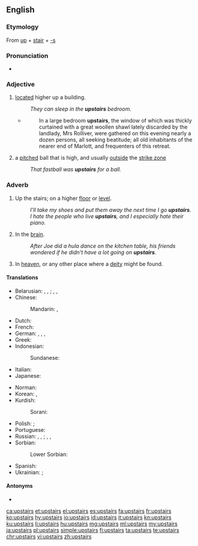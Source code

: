 ==English==

===Etymology===
From [[up]] + [[stair]] + [[-s]]

===Pronunciation===
* {{audio|en-us-upstairs.ogg|Audio (US)|lang=en}}

===Adjective===
{{en-adj|further}}

# [[located]] higher up a building.
#: ''They can sleep in the '''upstairs''' bedroom.''
#* {{RQ:Hardy Tess|IV}}
#*: In a large bedroom '''upstairs''', the window of which was thickly curtained with a great woollen shawl lately discarded by the landlady, Mrs Rolliver, were gathered on this evening nearly a dozen persons, all seeking beatitude; all old inhabitants of the nearer end of Marlott, and frequenters of this retreat.
# {{lb|en|baseball}} a [[pitched]] ball that is high, and usually [[outside]] the [[strike zone]]
#: ''That fastball was '''upstairs''' for a ball.''

===Adverb===
{{en-adv|further}}

# Up the stairs; on a higher [[floor]] or [[level]].
#: ''I'll take my shoes and put them away the next time I go '''upstairs'''.''
#: ''I hate the people who live '''upstairs''', and I especially hate their piano.''
# {{lb|en|colloquial}} In the [[brain]].
#: ''After Joe did a hula dance on the kitchen table, his friends wondered if he didn't have a lot going on '''upstairs'''.''
# {{lb|en|colloquial}} In [[heaven]], or any other place where a [[deity]] might be found.

====Translations====
{{trans-top|up the stairs; on a higher floor or level}}
* Belarusian: {{qualifier|direction}} {{t|be|наве́рх|sc=Cyrl}}, {{t|be|уве́рх|sc=Cyrl}}, {{t|be|ўверх|sc=Cyrl}}; {{qualifier|location}} {{l|be|наве́рсе|sc=Cyrl}}, {{t|be|уве́рсе|sc=Cyrl}}, {{t|be|ўве́рсе|sc=Cyrl}}
* Chinese:
*: Mandarin: {{t|cmn|樓上|sc=Hani}}, {{t+|cmn|楼上|tr=lóushàng|sc=Hani}}
* Dutch: {{t+|nl|boven}}
* French: {{t+|fr|en haut}}
* German: {{t+|de|treppauf}}, {{t+|de|oben}}, {{t|de|nach oben}} {{qualifier|where to}}, {{t+|de|herauf}}
* Greek: {{t+|el|πάνω}}
* Indonesian: {{t|id|lantai atas}}
*: Sundanese: {{t|su|tonggoh}}
* Italian: {{t|it|di sopra}}
* Japanese: {{t|ja|階上|tr=かいじょう, kaijō|sc=Jpan}}
{{trans-mid}}
* Norman: {{t|nrf|à haut}}
* Korean: {{t+|ko|위층|alt=위층에|sc=Kore}}, {{t+|ko|위층|alt=위층으로|sc=Kore}} {{qualifier|where to}}
* Kurdish:
*: Sorani: {{t|ku|سه‌ره‌وه‌|tr=sarawa|sc=ku-Arab}}
* Polish: {{t|pl|na górze}} {{qualifier|where}}; {{t|pl|na górę}} {{qualifier|where to}}
* Portuguese: {{t+|pt|em cima}}
* Russian: {{t+|ru|наверху́}} {{qualifier|where}}, {{t+|ru|вверху́}} {{qualifier|where}}, {{t|ru|на ве́рхнем этаже́}} {{qualifier|where}}; {{t+|ru|наве́рх}} {{qualifier|where to}}, {{t+|ru|вверх}} {{qualifier|where to}}, {{t|ru|на ве́рхний эта́ж}} {{qualifier|where to}}
* Sorbian:
*: Lower Sorbian: {{t|dsb|górjejce}}
* Spanish: {{t+|es|arriba}}
* Ukrainian: {{qualifier|location}} {{t+|uk|вгорі́|sc=Cyrl}}; {{qualifier|direction}} {{t+|uk|вго́ру|sc=Cyrl}}
{{trans-bottom}}

====Antonyms====
* {{l|en|downstairs}}

[[ca:upstairs]]
[[et:upstairs]]
[[el:upstairs]]
[[es:upstairs]]
[[fa:upstairs]]
[[fr:upstairs]]
[[ko:upstairs]]
[[hy:upstairs]]
[[io:upstairs]]
[[id:upstairs]]
[[it:upstairs]]
[[kn:upstairs]]
[[ku:upstairs]]
[[li:upstairs]]
[[hu:upstairs]]
[[mg:upstairs]]
[[ml:upstairs]]
[[my:upstairs]]
[[ja:upstairs]]
[[pl:upstairs]]
[[simple:upstairs]]
[[fi:upstairs]]
[[ta:upstairs]]
[[te:upstairs]]
[[chr:upstairs]]
[[vi:upstairs]]
[[zh:upstairs]]